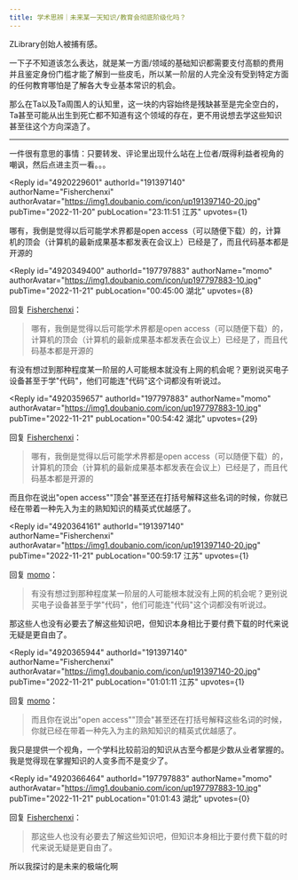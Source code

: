 ```yaml
---
title: 学术思辨｜未来某一天知识/教育会彻底阶级化吗？
---
```



<Forum groupName="古怪问题研究中心" groupUrl="https://www.douban.com/group/philosophasters/" archivedAt="2025-05-16T14:53:13.636Z">
  <Post
    id="278831946"
    title="学术思辨｜未来某一天知识/教育会彻底阶级化吗？"
    url="https://www.douban.com/group/topic/278831946/?_spm_id=MTk3Nzk3ODgz"
    pubTime="2023-01-17"
    highlightUserId="191397140"
  >
ZLibrary创始人被捕有感。

一下子不知道该怎么表达，就是某一方面/领域的基础知识都需要支付高额的费用并且鉴定身份门槛才能了解到一些皮毛，所以某一阶层的人完全没有受到特定方面的任何教育哪怕是了解各大专业基本常识的机会。

那么在Ta以及Ta周围人的认知里，这一块的内容始终是残缺甚至是完全空白的，Ta甚至可能从出生到死亡都不知道有这个领域的存在，更不用说想去学这些知识甚至往这个方向深造了。

------------------------------------------------------------------

一件很有意思的事情：只要转发、评论里出现什么站在上位者/既得利益者视角的嘲讽，然后点进主页一看。。。

<Reply
  id="4920229601"
  authorId="191397140"
  authorName="Fisherchenxi"
  authorAvatar="https://img1.doubanio.com/icon/up191397140-20.jpg"
  pubTime="2022-11-20"
  pubLocation="23:11:51 江苏"
  upvotes={1}
>
哪有，我倒是觉得以后可能学术界都是open
access（可以随便下载）的，计算机的顶会（计算机的最新成果基本都发表在会议上）已经是了，而且代码基本都是开源的
</Reply>

<Reply
  id="4920349400"
  authorId="197797883"
  authorName="momo"
  authorAvatar="https://img1.doubanio.com/icon/up197797883-10.jpg"
  pubTime="2022-11-21"
  pubLocation="00:45:00 湖北"
  upvotes={8}
>
回复 [Fisherchenxi](https://www.douban.com/people/191397140/)：
 > 哪有，我倒是觉得以后可能学术界都是open
> access（可以随便下载）的，计算机的顶会（计算机的最新成果基本都发表在会议上）已经是了，而且代码基本都是开源的

有没有想过到那种程度某一阶层的人可能根本就没有上网的机会呢？更别说买电子设备甚至于学"代码"，他们可能连"代码"这个词都没有听说过。
</Reply>

<Reply
  id="4920359657"
  authorId="197797883"
  authorName="momo"
  authorAvatar="https://img1.doubanio.com/icon/up197797883-10.jpg"
  pubTime="2022-11-21"
  pubLocation="00:54:42 湖北"
  upvotes={29}
>
回复 [Fisherchenxi](https://www.douban.com/people/191397140/)：
 > 哪有，我倒是觉得以后可能学术界都是open
> access（可以随便下载）的，计算机的顶会（计算机的最新成果基本都发表在会议上）已经是了，而且代码基本都是开源的

而且你在说出"open
access""顶会"甚至还在打括号解释这些名词的时候，你就已经在带着一种先入为主的熟知知识的精英式优越感了。
</Reply>

<Reply
  id="4920364161"
  authorId="191397140"
  authorName="Fisherchenxi"
  authorAvatar="https://img1.doubanio.com/icon/up191397140-20.jpg"
  pubTime="2022-11-21"
  pubLocation="00:59:17 江苏"
  upvotes={1}
>
回复 [momo](https://www.douban.com/people/197797883/)：
 > 有没有想过到那种程度某一阶层的人可能根本就没有上网的机会呢？更别说买电子设备甚至于学"代码"，他们可能连"代码"这个词都没有听说过。

那这些人也没有必要去了解这些知识吧，但知识本身相比于要付费下载的时代来说无疑是更自由了。
</Reply>

<Reply
  id="4920365944"
  authorId="191397140"
  authorName="Fisherchenxi"
  authorAvatar="https://img1.doubanio.com/icon/up191397140-20.jpg"
  pubTime="2022-11-21"
  pubLocation="01:01:11 江苏"
  upvotes={1}
>
回复 [momo](https://www.douban.com/people/197797883/)：
 > 而且你在说出"open
> access""顶会"甚至还在打括号解释这些名词的时候，你就已经在带着一种先入为主的熟知知识的精英式优越感了。

我只是提供一个视角，一个学科比较前沿的知识从古至今都是少数从业者掌握的。我是觉得现在掌握知识的人变多而不是变少了。
</Reply>

<Reply
  id="4920366464"
  authorId="197797883"
  authorName="momo"
  authorAvatar="https://img1.doubanio.com/icon/up197797883-10.jpg"
  pubTime="2022-11-21"
  pubLocation="01:01:43 湖北"
  upvotes={0}
>
回复 [Fisherchenxi](https://www.douban.com/people/191397140/)：
 > 那这些人也没有必要去了解这些知识吧，但知识本身相比于要付费下载的时代来说无疑是更自由了。

所以我探讨的是未来的极端化啊
</Reply>
  </Post>
</Forum>
